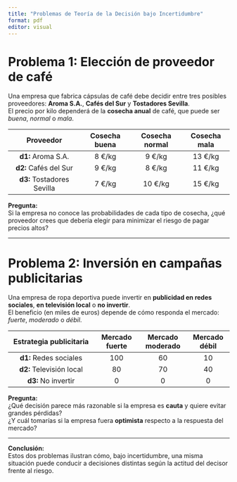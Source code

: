 ---
title: "Problemas de Teoría de la Decisión bajo Incertidumbre"
format: pdf
editor: visual
---


# Problema 1: Elección de proveedor de café

Una empresa que fabrica cápsulas de café debe decidir entre tres posibles proveedores: **Aroma S.A.**, **Cafés del Sur** y **Tostadores Sevilla**.  
El precio por kilo dependerá de la **cosecha anual** de café, que puede ser *buena*, *normal* o *mala*.

| Proveedor             | Cosecha buena | Cosecha normal | Cosecha mala |
|:---------------------:|:--------------:|:---------------:|:-------------:|
| **d1:** Aroma S.A.    | 8 €/kg         | 9 €/kg          | 13 €/kg       |
| **d2:** Cafés del Sur | 9 €/kg         | 8 €/kg          | 11 €/kg       |
| **d3:** Tostadores Sevilla | 7 €/kg     | 10 €/kg         | 15 €/kg       |

**Pregunta:**  
Si la empresa no conoce las probabilidades de cada tipo de cosecha, ¿qué proveedor crees que debería elegir para minimizar el riesgo de pagar precios altos?  

---

# Problema 2: Inversión en campañas publicitarias

Una empresa de ropa deportiva puede invertir en **publicidad en redes sociales**, **en televisión local** o **no invertir**.  
El beneficio (en miles de euros) depende de cómo responda el mercado: *fuerte*, *moderado* o *débil*.

| Estrategia publicitaria        | Mercado fuerte | Mercado moderado | Mercado débil |
|:------------------------------:|:---------------:|:----------------:|:--------------:|
| **d1:** Redes sociales         | 100             | 60               | 10             |
| **d2:** Televisión local       | 80              | 70               | 40             |
| **d3:** No invertir            | 0               | 0                | 0              |

**Pregunta:**  
¿Qué decisión parece más razonable si la empresa es **cauta** y quiere evitar grandes pérdidas?  
¿Y cuál tomarías si la empresa fuera **optimista** respecto a la respuesta del mercado?

---

**Conclusión:**  
Estos dos problemas ilustran cómo, bajo incertidumbre, una misma situación puede conducir a decisiones distintas según la actitud del decisor frente al riesgo.
